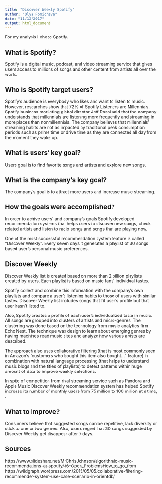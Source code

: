 ```yaml
---
title: "Discover Weekly Spotify"
author: "Olya Fomicheva"
date: "11/12/2017"
output: html_document
---
```



For my analysis I chose Spotify.

<h2>What is Spotify?</h2>

Spotify is a digital music, podcast, and video streaming service that gives users access to millions of songs and other content from artists all over the world.



<h2>Who is Spotify target users?</h2>

Spotify's audience is everybody who likes and want to listen to music.  However, researches show that 72% of Spotify Listeners are Millennials.  Spotify business marketing global director Jeff Rossi said that the company understands that millennials are listening more frequently and streaming in more places than nonmillennials.  The company believes that  millennials' streaming habits are not as impacted by traditional peak consumption periods such as prime time or drive time as they are connected all day from the moment they wake up.



<h2>What is users' key goal?</h2>

Users goal is to find favorite songs and artists and explore new songs.



<h2>What is the company's key goal?</h2>

The company's goal is to attract more users and increase music streaming.



<h2>How the goals were accomplished?</h2>

In order to achive users' and company's goals Spotify developed recommendation systems that helps users to discover new songs, check related artists and listen to radio songs and songs that are playing now.

One of the most successful recommendation system feature is called "Discover Weekly". Every seven days it generates a playlist of 30 songs based user's personal music preferences.



<h2>Discover Weekly</h2>

Discover Weekly list is created based on more than 2 billion playlists created by users. Each playlist is based on music fans’ individual tastes. 

Spotify collect and combine this information with the company’s own playlists and compare a user’s listening habits to those of users with similar tastes.  Discover Weekly list includes songs that fit user's profile but that user hasn't listed to.

Also, Spotify creates a profile of each user’s individualized taste in music.  All songs are grouped into clusters of artists and micro-genres.  The clustering was done based on the technology from music analytics firm Echo Nest.  The technique was design to learn about emerging genres by having machines read music sites and analyze how various artists are described.

The approach also uses collaborative filtering (that is most commonly seen in Amazon’s “customers who bought this item also bought…” feature) in combination with natural language processing (that helps to understand music blogs and the titles of playlists) to detect patterns within huge amount of data to improve weekly selections.

In spite of competition from rival streaming service such as Pandora and Apple Music Discover Weekly recommendation system has helped Spotify increase its number of monthly users from 75 million to 100 million at a time, .



<h2>What to improve?</h2>

Consumers believe that suggested songs can be repetitive, lack diversity or stick to one or two genres.  Also, users regret that 30 songs suggested by Discover Weekly get disappear after 7 days.



<h2>Sources</h2>

https://www.slideshare.net/MrChrisJohnson/algorithmic-music-recommendations-at-spotify/36-Open_ProblemsHow_to_go_from
https://wildgraph.wordpress.com/2015/05/05/collaborative-filtering-recommender-system-use-case-scenario-in-orientdb/

